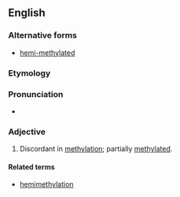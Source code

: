 ==English==
===Alternative forms===
*[[hemi-methylated]]

===Etymology===

{{prefix|hemi|methylated}}

===Pronunciation===

*{{IPA|hɛmiˈmɛθəleɪtəd}}

===Adjective===
{{en-adj}}

#{{genetics|of a strand}} Discordant in [[methylation]]; partially [[methylated]].

====Related terms====
*[[hemimethylation]]